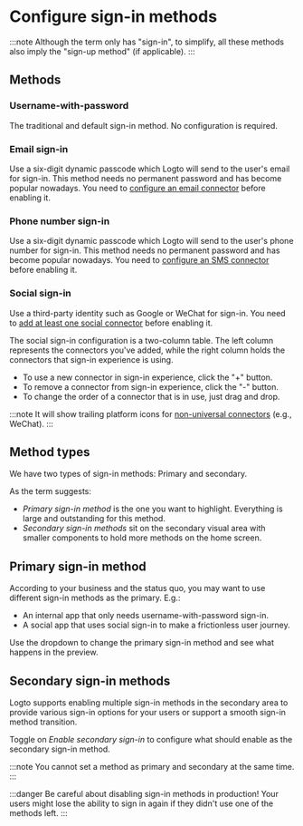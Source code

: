
# Configure sign-in methods

:::note
Although the term only has "sign-in", to simplify, all these methods also imply the "sign-up method" (if applicable).
:::

<SaveChanges />

## Methods

### Username-with-password

The traditional and default sign-in method. No configuration is required.

### Email sign-in

Use a six-digit dynamic passcode which Logto will send to the user's email for sign-in. This method needs no permanent password and has become popular nowadays. You need to [configure an email connector](#) before enabling it.

### Phone number sign-in

Use a six-digit dynamic passcode which Logto will send to the user's phone number for sign-in. This method needs no permanent password and has become popular nowadays. You need to [configure an SMS connector](#) before enabling it.

### Social sign-in

Use a third-party identity such as Google or WeChat for sign-in. You need to [add at least one social connector](#) before enabling it.

The social sign-in configuration is a two-column table. The left column represents the connectors you've added, while the right column holds the connectors that sign-in experience is using.

- To use a new connector in sign-in experience, click the "+" button.
- To remove a connector from sign-in experience, click the "-" button.
- To change the order of a connector that is in use, just drag and drop.

:::note
It will show trailing platform icons for [non-universal connectors](#) (e.g., WeChat).
:::

## Method types

We have two types of sign-in methods: Primary and secondary.

As the term suggests:

- _Primary sign-in method_ is the one you want to highlight. Everything is large and outstanding for this method.
- _Secondary sign-in methods_ sit on the secondary visual area with smaller components to hold more methods on the home screen.

## Primary sign-in method

According to your business and the status quo, you may want to use different sign-in methods as the primary. E.g.:

- An internal app that only needs username-with-password sign-in.
- A social app that uses social sign-in to make a frictionless user journey.

Use the dropdown to change the primary sign-in method and see what happens in the preview.

## Secondary sign-in methods

Logto supports enabling multiple sign-in methods in the secondary area to provide various sign-in options for your users or support a smooth sign-in method transition.

Toggle on _Enable secondary sign-in_ to configure what should enable as the secondary sign-in method.

:::note
You cannot set a method as primary and secondary at the same time.
:::

:::danger
Be careful about disabling sign-in methods in production! Your users might lose the ability to sign in again if they didn't use one of the methods left.
:::
